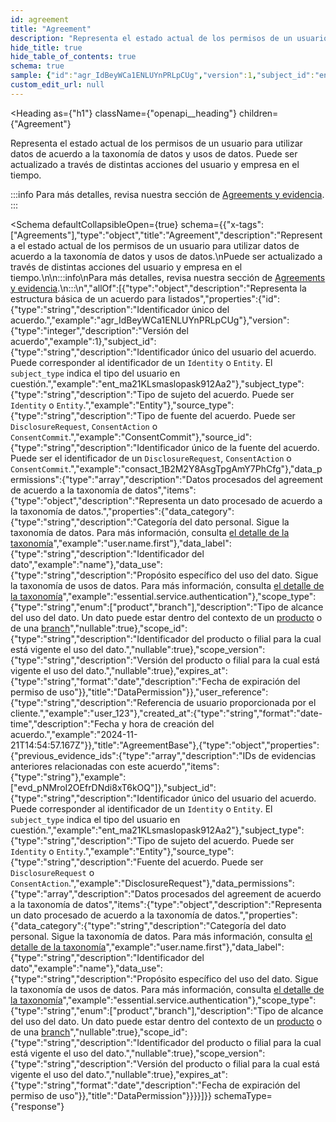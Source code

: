 ```yaml
---
id: agreement
title: "Agreement"
description: "Representa el estado actual de los permisos de un usuario para utilizar datos de acuerdo a la taxonomía de datos y usos de datos."
hide_title: true
hide_table_of_contents: true
schema: true
sample: {"id":"agr_IdBeyWCa1ENLUYnPRLpCUg","version":1,"subject_id":"ent_ma21KLsmaslopask912Aa2","subject_type":"Entity","source_type":"DisclosureRequest","source_id":"consact_1B2M2Y8AsgTpgAmY7PhCfg","data_permissions":[{"data_category":"user.name.first","data_label":"name","data_use":"essential.service.authentication","scope_type":"branch","scope_id":"string","scope_version":"string","expires_at":"2024-07-29"}],"user_reference":"user_123","created_at":"2024-11-21T14:54:57.167Z","previous_evidence_ids":["evd_pNMroI2OEfrDNdi8xT6kOQ"]}
custom_edit_url: null
---
```



<Heading
  as={"h1"}
  className={"openapi__heading"}
  children={"Agreement"}
>
</Heading>



Representa el estado actual de los permisos de un usuario para utilizar datos de acuerdo a la taxonomía de datos y usos de datos.
Puede ser actualizado a través de distintas acciones del usuario y empresa en el tiempo.

:::info
Para más detalles, revisa nuestra sección de [Agreements y evidencia](/docs/integration-guide/concepts/agreement.mdx).
:::


<Schema
	defaultCollapsibleOpen={true}
  schema={{"x-tags":["Agreements"],"type":"object","title":"Agreement","description":"Representa el estado actual de los permisos de un usuario para utilizar datos de acuerdo a la taxonomía de datos y usos de datos.\nPuede ser actualizado a través de distintas acciones del usuario y empresa en el tiempo.\n\n:::info\nPara más detalles, revisa nuestra sección de [Agreements y evidencia](/docs/integration-guide/concepts/agreement.mdx).\n:::\n","allOf":[{"type":"object","description":"Representa la estructura básica de un acuerdo para listados","properties":{"id":{"type":"string","description":"Identificador único del acuerdo.","example":"agr_IdBeyWCa1ENLUYnPRLpCUg"},"version":{"type":"integer","description":"Versión del acuerdo","example":1},"subject_id":{"type":"string","description":"Identificador único del usuario del acuerdo. Puede corresponder al identificador de un `Identity` o `Entity`. El `subject_type` indica el tipo del usuario en cuestión.","example":"ent_ma21KLsmaslopask912Aa2"},"subject_type":{"type":"string","description":"Tipo de sujeto del acuerdo. Puede ser `Identity` o `Entity`.","example":"Entity"},"source_type":{"type":"string","description":"Tipo de fuente del acuerdo. Puede ser `DisclosureRequest`, `ConsentAction` o `ConsentCommit`.","example":"ConsentCommit"},"source_id":{"type":"string","description":"Identificador único de la fuente del acuerdo. Puede ser el identificador de un `DisclosureRequest`, `ConsentAction` o `ConsentCommit`.","example":"consact_1B2M2Y8AsgTpgAmY7PhCfg"},"data_permissions":{"type":"array","description":"Datos procesados del agreement de acuerdo a la taxonomía de datos","items":{"type":"object","description":"Representa un dato procesado de acuerdo a la taxonomía de datos.","properties":{"data_category":{"type":"string","description":"Categoría del dato personal. Sigue la taxonomía de datos. Para más información, consulta [el detalle de la taxonomía](/docs/integration-guide/concepts/taxonomy-and-data-management)","example":"user.name.first"},"data_label":{"type":"string","description":"Identificador del dato","example":"name"},"data_use":{"type":"string","description":"Propósito específico del uso del dato. Sigue la taxonomía de usos de datos. Para más información, consulta [el detalle de la taxonomía](/docs/integration-guide/concepts/agreement#taxonomía)","example":"essential.service.authentication"},"scope_type":{"type":"string","enum":["product","branch"],"description":"Tipo de alcance del uso del dato. Un dato puede estar dentro del contexto de un [producto](/docs/api/resources/schemas/product) o de una [branch](/docs/api/resources/schemas/branch)","nullable":true},"scope_id":{"type":"string","description":"Identificador del producto o filial para la cual está vigente el uso del dato.","nullable":true},"scope_version":{"type":"string","description":"Versión del producto o filial para la cual está vigente el uso del dato.","nullable":true},"expires_at":{"type":"string","format":"date","description":"Fecha de expiración del permiso de uso"}},"title":"DataPermission"}},"user_reference":{"type":"string","description":"Referencia de usuario proporcionada por el cliente.","example":"user_123"},"created_at":{"type":"string","format":"date-time","description":"Fecha y hora de creación del acuerdo.","example":"2024-11-21T14:54:57.167Z"}},"title":"AgreementBase"},{"type":"object","properties":{"previous_evidence_ids":{"type":"array","description":"IDs de evidencias anteriores relacionadas con este acuerdo","items":{"type":"string"},"example":["evd_pNMroI2OEfrDNdi8xT6kOQ"]},"subject_id":{"type":"string","description":"Identificador único del usuario del acuerdo. Puede corresponder al identificador de un `Identity` o `Entity`. El `subject_type` indica el tipo del usuario en cuestión.","example":"ent_ma21KLsmaslopask912Aa2"},"subject_type":{"type":"string","description":"Tipo de sujeto del acuerdo. Puede ser `Identity` o `Entity`.","example":"Entity"},"source_type":{"type":"string","description":"Fuente del acuerdo. Puede ser `DisclosureRequest` o `ConsentAction`.","example":"DisclosureRequest"},"data_permissions":{"type":"array","description":"Datos procesados del agreement de acuerdo a la taxonomía de datos","items":{"type":"object","description":"Representa un dato procesado de acuerdo a la taxonomía de datos.","properties":{"data_category":{"type":"string","description":"Categoría del dato personal. Sigue la taxonomía de datos. Para más información, consulta [el detalle de la taxonomía](/docs/integration-guide/concepts/taxonomy-and-data-management)","example":"user.name.first"},"data_label":{"type":"string","description":"Identificador del dato","example":"name"},"data_use":{"type":"string","description":"Propósito específico del uso del dato. Sigue la taxonomía de usos de datos. Para más información, consulta [el detalle de la taxonomía](/docs/integration-guide/concepts/agreement#taxonomía)","example":"essential.service.authentication"},"scope_type":{"type":"string","enum":["product","branch"],"description":"Tipo de alcance del uso del dato. Un dato puede estar dentro del contexto de un [producto](/docs/api/resources/schemas/product) o de una [branch](/docs/api/resources/schemas/branch)","nullable":true},"scope_id":{"type":"string","description":"Identificador del producto o filial para la cual está vigente el uso del dato.","nullable":true},"scope_version":{"type":"string","description":"Versión del producto o filial para la cual está vigente el uso del dato.","nullable":true},"expires_at":{"type":"string","format":"date","description":"Fecha de expiración del permiso de uso"}},"title":"DataPermission"}}}}]}}
  schemaType={"response"}
>
  
</Schema>
            